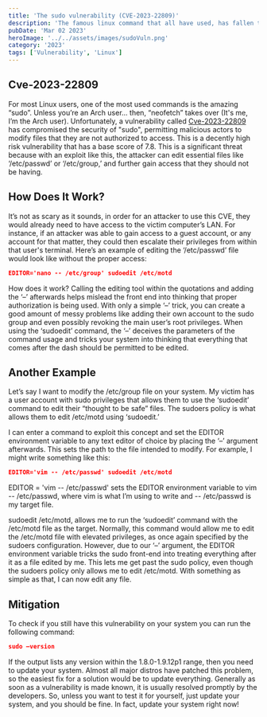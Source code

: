 ```yaml
---
title: 'The sudo vulnerability (CVE-2023-22809)'
description: 'The famous linux command that all have used, has fallen to the CVEs'
pubDate: 'Mar 02 2023'
heroImage: '../../assets/images/sudoVuln.png'
category: '2023'
tags: ['Vulnerability', 'Linux']
---
```


## Cve-2023-22809
For most Linux users, one of the most used commands is the amazing “sudo”. Unless you’re an Arch user… then, “neofetch” takes over (It's me, I’m the Arch user). Unfortunately, a vulnerability called [Cve-2023-22809](https://nvd.nist.gov/vuln/detail/CVE-2023-22809) has compromised the security of "sudo", permitting malicious actors to modify files that they are not authorized to access. This is a decently high risk vulnerability that has a base score of 7.8. This is a significant threat because with an exploit like this, the attacker can edit essential files like ‘/etc/passwd’ or ‘/etc/group,’ and further gain access that they should not be having.

## How Does It Work?
It’s not as scary as it sounds, in order for an attacker to use this CVE, they would already need to have access to the victim computer’s LAN. For instance, if an attacker was able to gain access to a guest account, or any account for that matter, they could then escalate their privileges from within that user's terminal. Here’s an example of editing the ‘/etc/passwd’ file would look like without the proper access:

```json
EDITOR='nano -- /etc/group' sudoedit /etc/motd
```

How does it work? Calling the editing tool within the quotations and adding the ‘–’ afterwards helps mislead the front end into thinking that proper authorization is being used. With only a simple ‘–’ trick, you can create a good amount of messy problems like adding their own account to the sudo group and even possibly revoking the main user’s root privileges. When using the ‘sudoedit’ command, the ‘–’ deceives the parameters of the command usage and tricks your system into thinking that everything that comes after the dash should be permitted to be edited.

## Another Example
Let’s say I want to modify the /etc/group file on your system. My victim has a user account with sudo privileges that allows them to use the ‘sudoedit’ command to edit their “thought to be safe” files. The sudoers policy is what allows them to edit /etc/motd using ‘sudoedit.’

I can enter a command to exploit this concept and set the EDITOR environment variable to any text editor of choice by placing the ‘–’ argument afterwards. This sets the path to the file intended to modify. For example, I might write something like this:

```json
EDITOR='vim -- /etc/passwd' sudoedit /etc/motd
```

EDITOR = 'vim -- /etc/passwd' sets the EDITOR environment variable to vim -- /etc/passwd, where vim is what I’m using to write and -- /etc/passwd is my target file.

sudoedit /etc/motd, allows me to run the ‘sudoedit’ command with the /etc/motd file as the target. Normally, this command would allow me to edit the /etc/motd file with elevated privileges, as once again specified by the sudoers configuration. However, due to our ‘–’ argument, the EDITOR environment variable tricks the sudo front-end into treating everything after it as a file edited by me. This lets me get past the sudo policy, even though the sudoers policy only allows me to edit /etc/motd. With something as simple as that, I can now edit any file.

## Mitigation

To check if you still have this vulnerability on your system you can run the following command:

```json
sudo –version
```

If the output lists any version within the 1.8.0-1.9.12p1 range, then you need to update your system. Almost all major distros have patched this problem, so the easiest fix for a solution would be to update everything. Generally as soon as a vulnerability is made known, it is usually resolved promptly by the developers. So, unless you want to test it for yourself, just update your system, and you should be fine. In fact, update your system right now!






